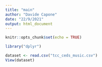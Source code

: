 ```yaml
---
title: "main"
author: "Davide Capone"
date: "22/9/2021"
output: html_document
---
```


```r
knitr::opts_chunk$set(echo = TRUE)
```


```r
library("dplyr")

```

```r
dataset <- read.csv("tcc_ceds_music.csv")
View(dataset)
```

